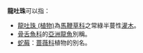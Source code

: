 '''龍吐珠'''可以指：

* [[龍吐珠_(植物)|龍吐珠 (植物)]]為[[馬鞭草科|馬鞭草科]]之常綠半蔓性[[灌木|灌木]]。
* [[骨舌魚科|骨舌魚科]]的[[亞洲龍魚|亞洲龍魚]]別稱。
* [[蛇莓|蛇莓]]：[[蔷薇科|蔷薇科]]植物的別名。
{{disambig|Cat=三字物種消歧義}}